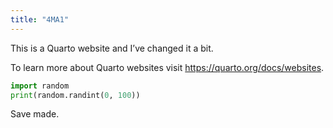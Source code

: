```yaml
---
title: "4MA1"
---
```


This is a Quarto website and I've changed it a bit.

To learn more about Quarto websites visit <https://quarto.org/docs/websites>.

```python
import random
print(random.randint(0, 100))
```

Save made. 
